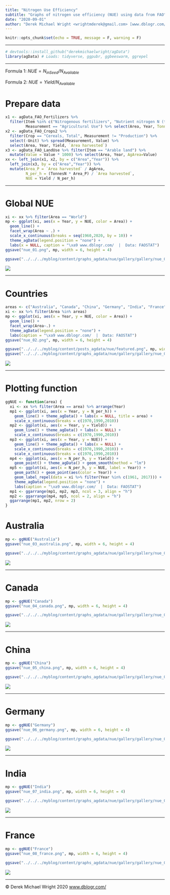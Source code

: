 ```yaml
---
title: "Nitrogen Use Efficiency"
subtitle: "Graphs of nitrogen use efficiency (NUE) using data from FAO"
date: "2020-09-01"
author: "Derek Michael Wright <wrightmderek@gmail.com> [www.dblogr.com/](https://dblogr.netlify.com/) [-Image Gallery-](https://dblogr.netlify.app/graphs_agdata/nue/)"
---
```


```r
knitr::opts_chunk$set(echo = TRUE, message = F, warning = F)
```

---

```r
# devtools::install_github("derekmichaelwright/agData")
library(agData) # Loads: tidyverse, ggpubr, ggbeeswarm, ggrepel
```

---

Formula 1: $NUE=N_{in Seed}/N_{Available}$

Formula 2: $NUE=Yield/N_{Available}$

# Prepare data

```r
x1 <- agData_FAO_Fertilizers %>% 
  filter(Item %in% c("Nitrogenous fertilizers", "Nutrient nitrogen N (total)"),
         Measurement == "Agricultural Use") %>% select(Area, Year, TonnesN = Value)
x2 <- agData_FAO_Crops2 %>% 
  filter(Crop == "Cereals, Total", Measurement != "Production") %>%
  select(-Unit) %>% spread(Measurement, Value) %>%
  select(Area, Year, Yield, `Area harvested`)
x3 <- agData_FAO_LandUse %>% filter(Item == "Arable land") %>% 
  mutate(Value = Value * 1000) %>% select(Area, Year, AgArea=Value)
xx <- left_join(x1, x2, by = c("Area","Year")) %>%
  left_join(x3, by = c("Area","Year")) %>%
  mutate(Area_P = `Area harvested` / AgArea,
         N_per_h = (TonnesN * Area_P) / `Area harvested`,
         NUE = Yield / N_per_h)
```

---

# Global NUE

```r
xi <- xx %>% filter(Area == "World")
mp <- ggplot(xi, aes(x = Year, y = NUE, color = Area)) + 
  geom_line() + 
  facet_wrap(Area ~ .) +
  scale_x_continuous(breaks = seq(1960,2020, by = 10)) +
  theme_agData(legend.position = "none") +
  labs(x = NULL, caption = "\xa9 www.dblogr.com/  |  Data: FAOSTAT")
ggsave("nue_01.png", mp, width = 6, height = 4)
```

```r
ggsave("../../../myblog/content/graphs_agdata/nue/gallery/gallery/nue_01.png", mp, width = 6, height = 4)
```

![](nue_01.png)

---

# Countries

```r
areas <- c("Australia", "Canada", "China", "Germany", "India", "France")
xi <- xx %>% filter(Area %in% areas)
mp <- ggplot(xi, aes(x = Year, y = NUE, color = Area)) + 
  geom_line() + 
  facet_wrap(Area~.) +
  theme_agData(legend.position = "none") +
  labs(caption = "\xa9 www.dblogr.com/  |  Data: FAOSTAT")
ggsave("nue_02.png", mp, width = 6, height = 4)
```

```r
ggsave("../../../myblog/content/posts_agdata/nue/featured.png", mp, width = 6, height = 4)
ggsave("../../../myblog/content/graphs_agdata/nue/gallery/gallery/nue_02.png", mp, width = 6, height = 4)
```

![](nue_02.png)

---

# Plotting function

```r
ggNUE <- function(area) {
  xi <- xx %>% filter(Area == area) %>% arrange(Year)
  mp1 <- ggplot(xi, aes(x = Year, y = N_per_h)) + 
    geom_line() + theme_agData() + labs(x = NULL, title = area) +
    scale_x_continuous(breaks = c(1970,1990,2010))
  mp2 <- ggplot(xi, aes(x = Year, y = Yield)) + 
    geom_line() + theme_agData() + labs(x = NULL) +
    scale_x_continuous(breaks = c(1970,1990,2010))
  mp3 <- ggplot(xi, aes(x = Year, y = NUE)) + 
    geom_line() + theme_agData() + labs(x = NULL) +
    scale_x_continuous(breaks = c(1970,1990,2010)) +
    scale_x_continuous(breaks = c(1970,1990,2010))
  mp4 <- ggplot(xi, aes(x = N_per_h, y = Yield)) + 
    geom_point() + theme_agData() + geom_smooth(method = "lm")
  mp5 <- ggplot(xi, aes(x = N_per_h, y = NUE, label = Year)) + 
    geom_path() + geom_point(aes(color = Year)) +
    geom_label_repel(data = xi %>% filter(Year %in% c(1961, 2017))) +
    theme_agData(legend.position = "none") +
    labs(caption = "\xa9 www.dblogr.com/  |  Data: FAOSTAT")
  mp1 <- ggarrange(mp1, mp2, mp3, ncol = 3, align = "h") 
  mp2 <- ggarrange(mp4, mp5, ncol = 2, align = "h") 
  ggarrange(mp1, mp2, nrow = 2)
}
```

# Australia

```r
mp <- ggNUE("Australia")
ggsave("nue_03_australia.png", mp, width = 6, height = 4)
```

```r
ggsave("../../../myblog/content/graphs_agdata/nue/gallery/gallery/nue_03_australia.png", mp, width = 6, height = 4)
```

![](nue_03_australia.png)

---

# Canada

```r
mp <- ggNUE("Canada")
ggsave("nue_04_canada.png", mp, width = 6, height = 4)
```

```r
ggsave("../../../myblog/content/graphs_agdata/nue/gallery/gallery/nue_04_canada.png", mp, width = 6, height = 4)
```

![](nue_04_canada.png)

---

# China

```r
mp <- ggNUE("China")
ggsave("nue_05_china.png", mp, width = 6, height = 4)
```

```r
ggsave("../../../myblog/content/graphs_agdata/nue/gallery/gallery/nue_05_china.png", mp, width = 6, height = 4)
```

![](nue_05_china.png)

---

# Germany

```r
mp <- ggNUE("Germany")
ggsave("nue_06_germany.png", mp, width = 6, height = 4)
```

```r
ggsave("../../../myblog/content/graphs_agdata/nue/gallery/gallery/nue_06_germany.png", mp, width = 6, height = 4)
```

![](nue_06_germany.png)

---

# India

```r
mp <- ggNUE("India")
ggsave("nue_07_india.png", mp, width = 6, height = 4)
```

```r
ggsave("../../../myblog/content/graphs_agdata/nue/gallery/gallery/nue_07_india.png", mp, width = 6, height = 4)
```

![](nue_07_india.png)

---

# France

```r
mp <- ggNUE("France")
ggsave("nue_08_france.png", mp, width = 6, height = 4)
```

```r
ggsave("../../../myblog/content/graphs_agdata/nue/gallery/gallery/nue_08_france.png", mp, width = 6, height = 4)
```

![](nue_08_france.png)

---

&copy; Derek Michael Wright 2020 [www.dblogr.com/](https://dblogr.netlify.com/)